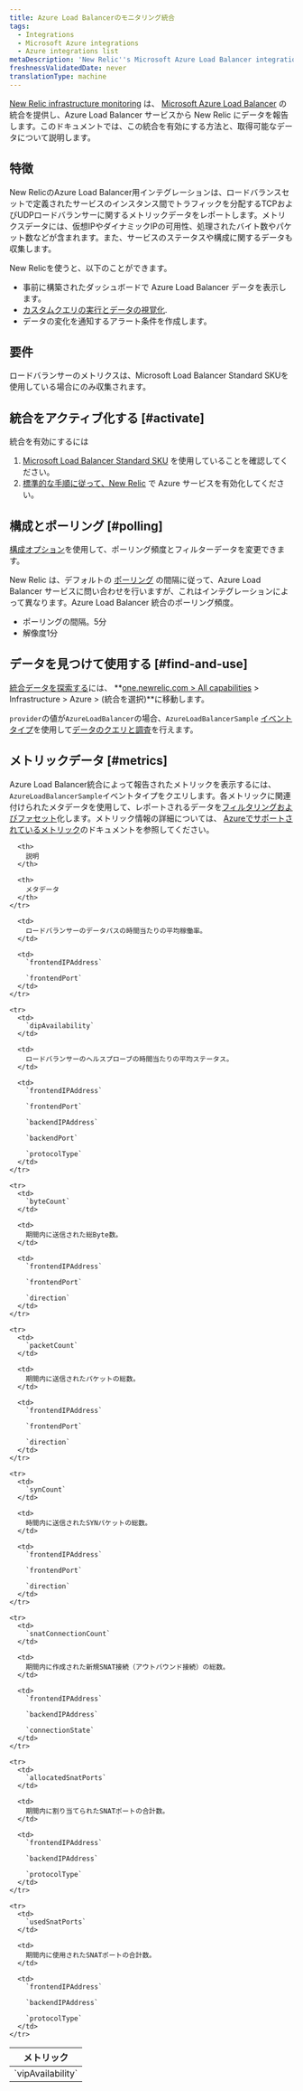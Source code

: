 ```yaml
---
title: Azure Load Balancerのモニタリング統合
tags:
  - Integrations
  - Microsoft Azure integrations
  - Azure integrations list
metaDescription: 'New Relic''s Microsoft Azure Load Balancer integration: what data it reports, and how to enable it.'
freshnessValidatedDate: never
translationType: machine
---
```


[New Relic infrastructure monitoring](/docs/infrastructure) は、 [Microsoft Azure Load Balancer](https://docs.microsoft.com/en-us/azure/load-balancer/) の統合を提供し、Azure Load Balancer サービスから New Relic にデータを報告します。このドキュメントでは、この統合を有効にする方法と、取得可能なデータについて説明します。

## 特徴

New RelicのAzure Load Balancer用インテグレーションは、ロードバランスセットで定義されたサービスのインスタンス間でトラフィックを分配するTCPおよびUDPロードバランサーに関するメトリックデータをレポートします。メトリクスデータには、仮想IPやダイナミックIPの可用性、処理されたバイト数やパケット数などが含まれます。また、サービスのステータスや構成に関するデータも収集します。

New Relicを使うと、以下のことができます。

* 事前に構築されたダッシュボードで Azure Load Balancer データを表示します。
* [カスタムクエリの実行とデータの視覚化](/docs/using-new-relic/data/understand-data/query-new-relic-data).
* データの変化を通知するアラート条件を作成します。

## 要件

ロードバランサーのメトリクスは、Microsoft Load Balancer Standard SKUを使用している場合にのみ収集されます。

## 統合をアクティブ化する [#activate]

統合を有効にするには

1. [Microsoft Load Balancer Standard SKU](#requirements) を使用していることを確認してください。
2. [標準的な手順に従って、New Relic](/docs/infrastructure/microsoft-azure-integrations/getting-started/activate-azure-integrations) で Azure サービスを有効化してください。

## 構成とポーリング [#polling]

[構成オプション](/docs/integrations/new-relic-integrations/getting-started/configure-polling-frequency-data-collection-cloud-integrations)を使用して、ポーリング頻度とフィルターデータを変更できます。

New Relic は、デフォルトの [ポーリング](/docs/integrations/microsoft-azure-integrations/getting-started/azure-integration-polling) の間隔に従って、Azure Load Balancer サービスに問い合わせを行いますが、これはインテグレーションによって異なります。Azure Load Balancer 統合のポーリング頻度。

* ポーリングの間隔。5分
* 解像度1分

## データを見つけて使用する [#find-and-use]

[統合データを探索する](/docs/infrastructure/integrations/find-use-infrastructure-integration-data)には、 **[one.newrelic.com > All capabilities](https://one.newrelic.com/all-capabilities) > Infrastructure > Azure > (統合を選択)**に移動します。

`provider`の値が`AzureLoadBalancer`の場合、`AzureLoadBalancerSample` [イベントタイプ](/docs/using-new-relic/data/understand-data/query-new-relic-data)を使用して[データのクエリと調査](/docs/data-apis/understand-data/new-relic-data-types/#event-data)を行えます。

## メトリックデータ [#metrics]

Azure Load Balancer統合によって報告されたメトリックを表示するには、 `AzureLoadBalancerSample`イベントタイプをクエリします。各メトリックに関連付けられたメタデータを使用して、レポートされるデータを[フィルタリングおよびファセット](/docs/infrastructure/integrations-getting-started/getting-started/understand-integration-data-data-types#metric)化します。メトリック情報の詳細については、 [Azureでサポートされているメトリック](https://docs.microsoft.com/en-us/azure/azure-monitor/platform/metrics-supported#microsoftnetworkloadbalancers)のドキュメントを参照してください。

<table>
  <thead>
    <tr>
      <th style={{ width: "250px" }}>
        メトリック
      </th>

      <th>
        説明
      </th>

      <th>
        メタデータ
      </th>
    </tr>
  </thead>

  <tbody>
    <tr>
      <td>
        `vipAvailability`
      </td>

      <td>
        ロードバランサーのデータパスの時間当たりの平均稼働率。
      </td>

      <td>
        `frontendIPAddress`

        `frontendPort`
      </td>
    </tr>

    <tr>
      <td>
        `dipAvailability`
      </td>

      <td>
        ロードバランサーのヘルスプローブの時間当たりの平均ステータス。
      </td>

      <td>
        `frontendIPAddress`

        `frontendPort`

        `backendIPAddress`

        `backendPort`

        `protocolType`
      </td>
    </tr>

    <tr>
      <td>
        `byteCount`
      </td>

      <td>
        期間内に送信された総Byte数。
      </td>

      <td>
        `frontendIPAddress`

        `frontendPort`

        `direction`
      </td>
    </tr>

    <tr>
      <td>
        `packetCount`
      </td>

      <td>
        期間内に送信されたパケットの総数。
      </td>

      <td>
        `frontendIPAddress`

        `frontendPort`

        `direction`
      </td>
    </tr>

    <tr>
      <td>
        `synCount`
      </td>

      <td>
        時間内に送信されたSYNパケットの総数。
      </td>

      <td>
        `frontendIPAddress`

        `frontendPort`

        `direction`
      </td>
    </tr>

    <tr>
      <td>
        `snatConnectionCount`
      </td>

      <td>
        期間内に作成された新規SNAT接続（アウトバウンド接続）の総数。
      </td>

      <td>
        `frontendIPAddress`

        `backendIPAddress`

        `connectionState`
      </td>
    </tr>

    <tr>
      <td>
        `allocatedSnatPorts`
      </td>

      <td>
        期間内に割り当てられたSNATポートの合計数。
      </td>

      <td>
        `frontendIPAddress`

        `backendIPAddress`

        `protocolType`
      </td>
    </tr>

    <tr>
      <td>
        `usedSnatPorts`
      </td>

      <td>
        期間内に使用されたSNATポートの合計数。
      </td>

      <td>
        `frontendIPAddress`

        `backendIPAddress`

        `protocolType`
      </td>
    </tr>
  </tbody>
</table>